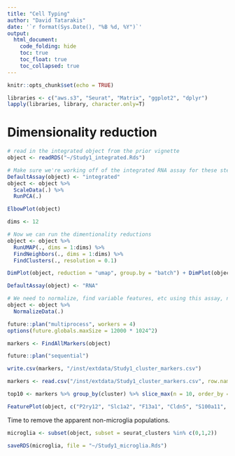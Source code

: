 ```yaml
---
title: "Cell Typing"
author: "David Tatarakis"
date: '`r format(Sys.Date(), "%B %d, %Y")`'
output:
  html_document:
    code_folding: hide
    toc: true
    toc_float: true
    toc_collapsed: true
---
```


```r
knitr::opts_chunk$set(echo = TRUE)
```

```r
libraries <- c("aws.s3", "Seurat", "Matrix", "ggplot2", "dplyr")
lapply(libraries, library, character.only=T)
```

# Dimensionality reduction
```r
# read in the integrated object from the prior vignette
object <- readRDS("~/Study1_integrated.Rds")

# Make sure we're working off of the integrated RNA assay for these steps
DefaultAssay(object) <- "integrated"
object <- object %>%
  ScaleData(.) %>%
  RunPCA(.)

ElbowPlot(object)

dims <- 12

# Now we can run the dimentionality reductions
object <- object %>% 
  RunUMAP(., dims = 1:dims) %>%
  FindNeighbors(., dims = 1:dims) %>%
  FindClusters(., resolution = 0.1)
``` 


```r
DimPlot(object, reduction = "umap", group.by = "batch") + DimPlot(object)
```


```r
DefaultAssay(object) <- "RNA"

# We need to normalize, find variable features, etc using this assay, now.
object <- object %>%
  NormalizeData(.)

```

```r
future::plan("multiprocess", workers = 4)
options(future.globals.maxSize = 12000 * 1024^2)

markers <- FindAllMarkers(object)

future::plan("sequential")

write.csv(markers, "/inst/extdata/Study1_cluster_markers.csv")
```

```r
markers <- read.csv("/inst/extdata/Study1_cluster_markers.csv", row.names = 1, header = T)

top10 <- markers %>% group_by(cluster) %>% slice_max(n = 10, order_by = avg_log2FC)
```

```r
FeaturePlot(object, c("P2ry12", "Slc1a2", "F13a1", "Cldn5", "S100a11", "Atp1a2"), ncol = 3)
```

Time to remove the apparent non-microglia populations.
```r
microglia <- subset(object, subset = seurat_clusters %in% c(0,1,2))

saveRDS(microglia, file = "~/Study1_microglia.Rds")
```


